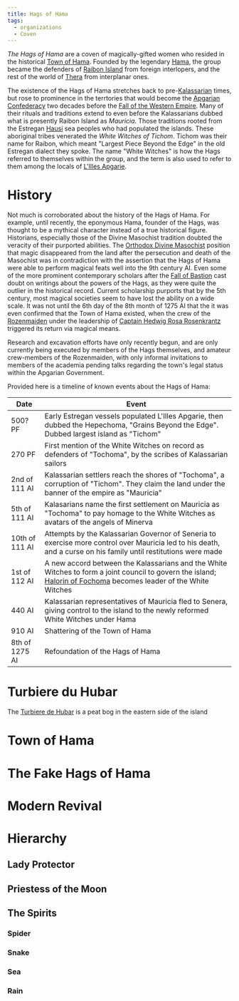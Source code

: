 ```yaml
---
title: Hags of Hama
tags:
  - organizations
  - Coven
---
```


_The Hags of Hama_ are a coven of magically-gifted women who resided in the
historical [Town of Hama](../locations/town-of-hama.mdx). Founded by the
legendary [Hama](../characters/Hama.mdx), the group became the defenders of
[Raibon Island](../locations/raibon-island.mdx) from foreign interlopers, and
the rest of the world of [Thera](../locations/thera.mdx) from interplanar ones.

The existence of the Hags of Hama stretches back to
pre-[Kalassarian](./kalassarian-empire.mdx) times, but rose to prominence in the
terrtories that would become the [Apgarian Confederacy](../locations/apgar.mdx)
two decades before the
[Fall of the Western Empire](../events/fall-of-the-western-kalassarian-empire.mdx).
Many of their rituals and traditions extend to even before the Kalassarians
dubbed what is presently Raibon Island as _Mauricia_. Those traditions rooted
from the Estregan [Hausi](../ethnicities/hausi.mdx) sea peoples who had
populated the islands. These aboriginal tribes venerated the _White Witches of
Tichom_. Tichom was their name for Raibon, which meant "Largest Piece Beyond the
Edge" in the old Estregan dialect they spoke. The name "White Witches" is how
the Hags referred to themselves within the group, and the term is also used to
refer to them among the locals of
[L'Illes Apgarie](../locations/l-illes-apgarie.mdx).

# History

Not much is corroborated about the history of the Hags of Hama. For example,
until recently, the eponymous Hama, founder of the Hags, was thought to be a
mythical character instead of a true historical figure. Historians, especially
those of the Divine Masochist tradition doubted the veracity of their purported
abilities. The
[Orthodox Divine Masochist](../religions/divine-masochism/orthodox/index.mdx)
position that magic disappeared from the land after the persecution and death of
the Masochist was in contradiction with the assertion that the Hags of Hama were
able to perform magical feats well into the 9th century AI. Even some of the
more prominent contemporary scholars after the
[Fall of Bastion](../events/fall-of-bastion.mdx) cast doubt on writings about
the powers of the Hags, as they were quite the outlier in the historical record.
Current scholarship purports that by the 5th century, most magical societies
seem to have lost the ability on a wide scale. It was not until the 6th day of
the 8th month of 1275 AI that the it was even confirmed that the Town of Hama
existed, when the crew of the [Rozenmaiden](./rozenmaiden.mdx) under the
leadership of
[Captain Hedwig Rosa Rosenkrantz](../characters/hedwig-rosenkrantz.mdx)
triggered its return via magical means.

Research and excavation efforts have only recently begun, and are only currently
being executed by members of the Hags themselves, and amateur crew-members of
the Rozenmaiden, with only informal invitations to members of the academia
pending talks regarding the town's legal status within the Apgarian Government.

Provided here is a timeline of known events about the Hags of Hama:

| Date           | Event                                                                                                                                                                                      |
| -------------- | ------------------------------------------------------------------------------------------------------------------------------------------------------------------------------------------ |
| 500? PF        | Early Estregan vessels populated L'Illes Apgarie, then dubbed the Hepechoma, "Grains Beyond the Edge". Dubbed largest island as "Tichom"                                                   |
| 270 PF         | First mention of the White Witches on record as defenders of "Tochoma", by the scribes of Kalassarian sailors                                                                              |
| 2nd of 111 AI  | Kalassarian settlers reach the shores of "Tochoma", a corruption of "Tichom". They claim the land under the banner of the empire as "Mauricia"                                             |
| 5th of 111 AI  | Kalasarians name the first settlement on Mauricia as "Tochoma" to pay homage to the White Witches as avatars of the angels of Minerva                                                      |
| 10th of 111 AI | Attempts by the Kalassarian Governor of Seneria to exercise more control over Mauricia led to his death, and a curse on his family until restitutions were made                            |
| 1st of 112 AI  | A new accord between the Kalassarians and the White Witches to form a joint council to govern the island; [Halorin of Fochoma](../characters/hama.mdx) becomes leader of the White Witches |
| 440 AI         | Kalassarian representatives of Mauricia fled to Senera, giving control to the island to the newly reformed White Witches under Hama                                                        |
| 910 AI         | Shattering of the Town of Hama                                                                                                                                                             |
| 8th of 1275 AI | Refoundation of the Hags of Hama                                                                                                                                                           |

# Turbiere du Hubar

The [Turbiere de Hubar](../locations/turbiere-de-hubar.mdx) is a peat bog in the
eastern side of the island

# Town of Hama

# The Fake Hags of Hama

# Modern Revival

# Hierarchy

## Lady Protector

## Priestess of the Moon

## The Spirits

### Spider

### Snake

### Sea

### Rain
